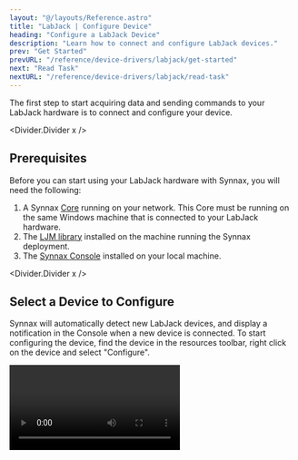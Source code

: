 ```yaml
---
layout: "@/layouts/Reference.astro"
title: "LabJack | Configure Device"
heading: "Configure a LabJack Device"
description: "Learn how to connect and configure LabJack devices."
prev: "Get Started"
prevURL: "/reference/device-drivers/labjack/get-started"
next: "Read Task"
nextURL: "/reference/device-drivers/labjack/read-task"
---
```




The first step to start acquiring data and sending commands to your LabJack hardware is
to connect and configure your device.

<Divider.Divider x />

## Prerequisites

Before you can start using your LabJack hardware with Synnax, you will need the
following:

1. A Synnax [Core](/reference/cluster/quick-start) running on your network. This Core
   must be running on the same Windows machine that is connected to your LabJack
   hardware.
2. The
   [LJM library](https://support.labjack.com/docs/ljm-software-installer-downloads-t4-t7-t8-digit)
   installed on the machine running the Synnax deployment.
3. The [Synnax Console](/reference/console/get-started) installed on your local machine.

<Divider.Divider x />

## <StepText level="h2" step={1}>Select a Device to Configure</StepText>

Synnax will automatically detect new LabJack devices, and display a notification in the
Console when a new device is connected. To start configuring the device, find the device
in the resources toolbar, right click on the device and select "Configure".

<Video client:only="react" id="device-drivers/labjack/configure-device/open" />

<Divider.Divider x />

## <StepText level="h2" step={2}>Name Your Device</StepText>

The first step in the configuration dialog will prompt you to name your device. This
name will be used to identify the device in Synnax.

<Image client:only="react" id="device-drivers/labjack/configure-device/name" />

<Divider.Divider x />

## <StepText level="h2" step={3}> Set the Device Identifier</StepText>

Next, you'll need to set a short device identifier. This identifier will prefix the
names of all of the channels on your device. Synnax will automatically suggest a few
identifiers, although you're welcome to create your own. We recommend keeping this as
short as possible, while still uniquely identifying the device.

<Image client:only="react" id="device-drivers/labjack/configure-device/identifier" />

<Divider.Divider x />

## <StepText level="h2" step={3}>Save the Configuration</StepText>

Once you're happy with the name and identifier, the last step is to save the
configuration by hitting the blue "Save" button in the bottom right corner.
